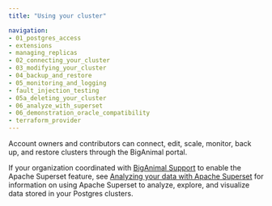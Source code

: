 ```yaml
---
title: "Using your cluster"

navigation: 
- 01_postgres_access
- extensions
- managing_replicas
- 02_connecting_your_cluster
- 03_modifying_your_cluster
- 04_backup_and_restore
- 05_monitoring_and_logging
- fault_injection_testing
- 05a_deleting_your_cluster
- 06_analyze_with_superset
- 06_demonstration_oracle_compatibility
- terraform_provider
---
```


Account owners and contributors can connect, edit, scale, monitor, back up, and restore clusters through the BigAnimal portal.

If your organization coordinated with [BigAnimal Support](../overview/support) to enable the Apache Superset feature, see [Analyzing your data with Apache Superset](06_analyze_with_superset) for information on using Apache Superset to analyze, explore, and visualize data stored in your Postgres clusters.
